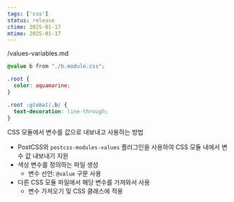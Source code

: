 ```yaml
---
tags: ['css']
status: release
ctime: 2025-01-17
mtime: 2025-01-17
---
```



<QuoteLink url="https://github.com/css-modules/css-modules/blob/master/docs/values-variables.md">
/values-variables.md
</QuoteLink>

```css
@value b from "./b.module.css";

.root {
  color: aquamarine;
}

.root :global(.b) {
  text-decoration: line-through;
}
```


CSS 모듈에서 변수를 값으로 내보내고 사용하는 방법

- PostCSS와 `postcss-modules-values` 플러그인을 사용하여 CSS 모듈 내에서 변수 값 내보내기 지원
- 색상 변수를 정의하는 파일 생성
  - 변수 선언: `@value` 구문 사용
- 다른 CSS 모듈 파일에서 해당 변수를 가져와서 사용
  - 변수 가져오기 및 CSS 클래스에 적용

